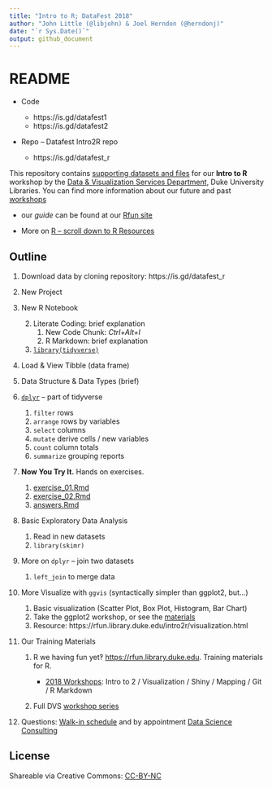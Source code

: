 ```yaml
---
title: "Intro to R; DataFest 2018"
author: "John Little (@libjohn) & Joel Herndon (@herndonj)"
date: "`r Sys.Date()`"
output: github_document
---
```

README
======

- Code

    - https://is.gd/datafest1
    - https://is.gd/datafest2
    
- Repo -- Datafest Intro2R repo 

    - https://is.gd/datafest_r

This repository contains [supporting datasets and files](https://rfun.library.duke.edu/intro2r/) for our **Intro to R** workshop by the [Data & Visualization Services Department](http://library.duke.edu/data), Duke University Libraries. You can find more information about our future and past [workshops](http://library.duke.edu/data/news)

-   our *guide* can be found at our [Rfun site](https://rfun.library.duke.edu/intro2r/)

- More on [R -- scroll down to R Resources](https://library.duke.edu/data/guides)

Outline
-------

1. Download data by cloning repository:  https://is.gd/datafest_r
1.  New Project
1.  New R Notebook

    2.  Literate Coding: brief explanation
        1.  New Code Chunk: *Ctrl+Alt+I*
        2.  R Markdown: brief explanation
    3.  [`library(tidyverse)`](https://tidyverse.org)

2.  Load & View Tibble (data frame)

3.  Data Structure & Data Types (brief)

4.  [`dplyr`](http://dplyr.tidyverse.org/) -- part of tidyverse

    1.  `filter` rows
    2.  `arrange` rows by variables
    3.  `select` columns
    4.  `mutate` derive cells / new variables
    5.  `count` column totals
    6.  `summarize` grouping reports

5.  **Now You Try It.** Hands on exercises.

    1.  [exercise\_01.Rmd](exercise_01.Rmd)
    2.  [exercise\_02.Rmd](exercise_02.Rmd)
    3.  [answers.Rmd](answers.Rmd)

5.  Basic Exploratory Data Analysis

    1. Read in new datasets
    1. `library(skimr)`

5.  More on `dplyr` -- join two datasets

    1. `left_join` to merge data


7.  More Visualize with `ggvis` (syntactically simpler than ggplot2, but...)

    1. Basic visualization (Scatter Plot, Box Plot, Histogram, Bar Chart)
    1. Take the ggplot2 workshop, or see the [materials](https://github.com/data-and-visualization/ggplot2-S18)
    1. Resource:  https://rfun.library.duke.edu/intro2r/visualization.html



9.  Our Training Materials

    1.  R we having fun yet‽ <https://rfun.library.duke.edu>.  Training materials for R.
    
        - [2018 Workshops](http://rfun.library.duke.edu/2017/11/30/tidyverse-workshops-coming-in-january/):  Intro to 2 / Visualization / Shiny / Mapping / Git / R Markdown
        
    2.  Full DVS [workshop series](https://library.duke.edu/data/news/past-workshops)

10. Questions: [Walk-in schedule](https://library.duke.edu/data/about/schedule) and by appointment [Data Science Consulting](https://library.duke.edu/data/about)

License
-------

Shareable via Creative Commons: [CC-BY-NC](https://creativecommons.org/licenses/by-nc/4.0/)
